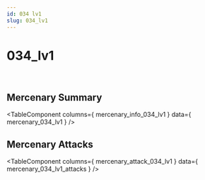 ```yaml
---
id: 034 lv1
slug: 034_lv1
---
```



# 034_lv1

<div style = {{ display: "flex" }}>
    <Image img={require('@site/static/img/mercenaries/illust/thum_char_view_n_034.jpg')}/>
    <Image img={require('@site/static/img/mercenaries/illust/thum_char_view_o_034.jpg')}/>
</div>

## Mercenary Summary

<TableComponent
  columns={ mercenary_info_034_lv1 }
  data={ mercenary_034_lv1 }
/>

## Mercenary Attacks

<TableComponent
  columns={ mercenary_attack_034_lv1 }
  data={ mercenary_034_lv1_attacks }
/>